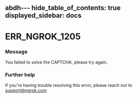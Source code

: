abdh---
hide_table_of_contents: true
displayed_sidebar: docs
---


# ERR_NGROK_1205

### Message

You failed to solve the CAPTCHA, please try again.

<ErrorDetails error="err_ngrok_1205" />

### Further help

If you're having trouble resolving this error, please reach out to [support@ngrok.com](mailto:support@ngrok.com?subject=Help%20with%20ERR_NGROK_1205)
